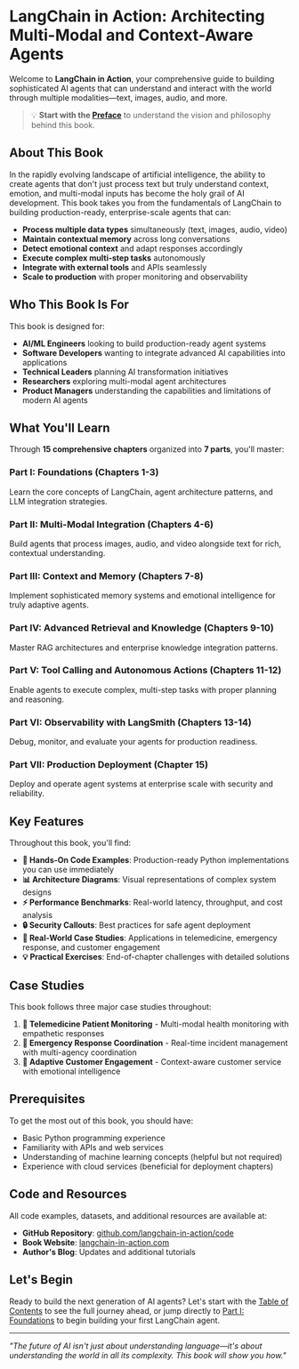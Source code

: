 # LangChain in Action: Architecting Multi-Modal and Context-Aware Agents

Welcome to **LangChain in Action**, your comprehensive guide to building sophisticated AI agents that can understand and interact with the world through multiple modalities—text, images, audio, and more.

> 💡 **Start with the [Preface](./preface)** to understand the vision and philosophy behind this book.

## About This Book

In the rapidly evolving landscape of artificial intelligence, the ability to create agents that don't just process text but truly understand context, emotion, and multi-modal inputs has become the holy grail of AI development. This book takes you from the fundamentals of LangChain to building production-ready, enterprise-scale agents that can:

- **Process multiple data types** simultaneously (text, images, audio, video)
- **Maintain contextual memory** across long conversations
- **Detect emotional context** and adapt responses accordingly
- **Execute complex multi-step tasks** autonomously
- **Integrate with external tools** and APIs seamlessly
- **Scale to production** with proper monitoring and observability

## Who This Book Is For

This book is designed for:

- **AI/ML Engineers** looking to build production-ready agent systems
- **Software Developers** wanting to integrate advanced AI capabilities into applications
- **Technical Leaders** planning AI transformation initiatives
- **Researchers** exploring multi-modal agent architectures
- **Product Managers** understanding the capabilities and limitations of modern AI agents

## What You'll Learn

Through **15 comprehensive chapters** organized into **7 parts**, you'll master:

### Part I: Foundations (Chapters 1-3)

Learn the core concepts of LangChain, agent architecture patterns, and LLM integration strategies.

### Part II: Multi-Modal Integration (Chapters 4-6)

Build agents that process images, audio, and video alongside text for rich, contextual understanding.

### Part III: Context and Memory (Chapters 7-8)

Implement sophisticated memory systems and emotional intelligence for truly adaptive agents.

### Part IV: Advanced Retrieval and Knowledge (Chapters 9-10)

Master RAG architectures and enterprise knowledge integration patterns.

### Part V: Tool Calling and Autonomous Actions (Chapters 11-12)

Enable agents to execute complex, multi-step tasks with proper planning and reasoning.

### Part VI: Observability with LangSmith (Chapters 13-14)

Debug, monitor, and evaluate your agents for production readiness.

### Part VII: Production Deployment (Chapter 15)

Deploy and operate agent systems at enterprise scale with security and reliability.

## Key Features

Throughout this book, you'll find:

- **🔨 Hands-On Code Examples**: Production-ready Python implementations you can use immediately
- **📊 Architecture Diagrams**: Visual representations of complex system designs
- **⚡ Performance Benchmarks**: Real-world latency, throughput, and cost analysis
- **🔒 Security Callouts**: Best practices for safe agent deployment
- **🏥 Real-World Case Studies**: Applications in telemedicine, emergency response, and customer engagement
- **💡 Practical Exercises**: End-of-chapter challenges with detailed solutions

## Case Studies

This book follows three major case studies throughout:

1. **🏥 Telemedicine Patient Monitoring** - Multi-modal health monitoring with empathetic responses
2. **🚨 Emergency Response Coordination** - Real-time incident management with multi-agency coordination
3. **💬 Adaptive Customer Engagement** - Context-aware customer service with emotional intelligence

## Prerequisites

To get the most out of this book, you should have:

- Basic Python programming experience
- Familiarity with APIs and web services
- Understanding of machine learning concepts (helpful but not required)
- Experience with cloud services (beneficial for deployment chapters)

## Code and Resources

All code examples, datasets, and additional resources are available at:

- **GitHub Repository**: [github.com/langchain-in-action/code](https://github.com/langchain-in-action/code)
- **Book Website**: [langchain-in-action.com](https://langchain-in-action.com)
- **Author's Blog**: Updates and additional tutorials

## Let's Begin

Ready to build the next generation of AI agents? Let's start with the [Table of Contents](./table-of-contents) to see the full journey ahead, or jump directly to [Part I: Foundations](./part1-foundations) to begin building your first LangChain agent.

---

_"The future of AI isn't just about understanding language—it's about understanding the world in all its complexity. This book will show you how."_
